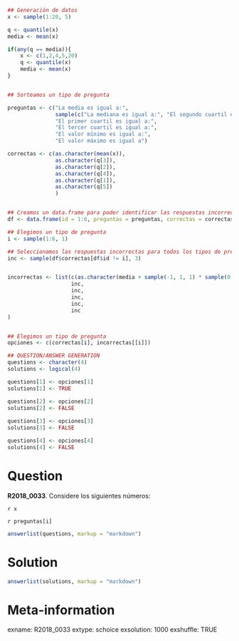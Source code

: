 ```r
## Generación de datos
x <- sample(1:20, 5)

q <- quantile(x)
media <- mean(x)

if(any(q == media)){
    x <- c(1,2,4,5,20)
    q <- quantile(x)
    media <- mean(x)
}


## Sorteamos un tipo de pregunta

preguntas <- c("La media es igual a:",
               sample(c("La mediana es igual a:", "El segundo cuartil es igual a:"), 1),
               "El primer cuartil es igual a:",
               "El tercer cuartil es igual a:",
               "El valor mínimo es igual a:",
               "El valor máximo es igual a")

correctas <- c(as.character(mean(x)),
               as.character(q[3]),
               as.character(q[2]),
               as.character(q[4]),
               as.character(q[1]),
               as.character(q[5])
               )


## Creamos un data.frame para poder identificar las respuestas incorrectas
df <- data.frame(id = 1:6, preguntas = preguntas, correctas = correctas, stringsAsFactors = FALSE)

## Elegimos un tipo de pregunta
i <- sample(1:6, 1)

## Seleccionamos las respuestas incorrectas para todos los tipos de pregunta, menos para la media, que la especificamos aparte.
inc <- sample(df$correctas[df$id != i], 3)


incorrectas <- list(c(as.character(media + sample(-1, 1, 1) * sample(0.2, 1)), sample(inc, 2)),
                    inc,
                    inc,
                    inc,
                    inc,
                    inc
)


## Elegimos un tipo de pregunta
opciones <- c(correctas[i], incorrectas[[i]])

## QUESTION/ANSWER GENERATION
questions <- character(4)
solutions <- logical(4)

questions[1] <- opciones[1]
solutions[1] <- TRUE

questions[2] <- opciones[2]
solutions[2] <- FALSE
    
questions[3] <- opciones[3]
solutions[3] <- FALSE

questions[4] <- opciones[4]
solutions[4] <- FALSE
```
Question
========
**R2018_0033**. Considere los siguientes números:

`r x`  


`r preguntas[i]`


```r
answerlist(questions, markup = "markdown")
```
  
Solution
========

```r
answerlist(solutions, markup = "markdown")
```

Meta-information
================
exname: R2018_0033
extype: schoice
exsolution: 1000
exshuffle: TRUE